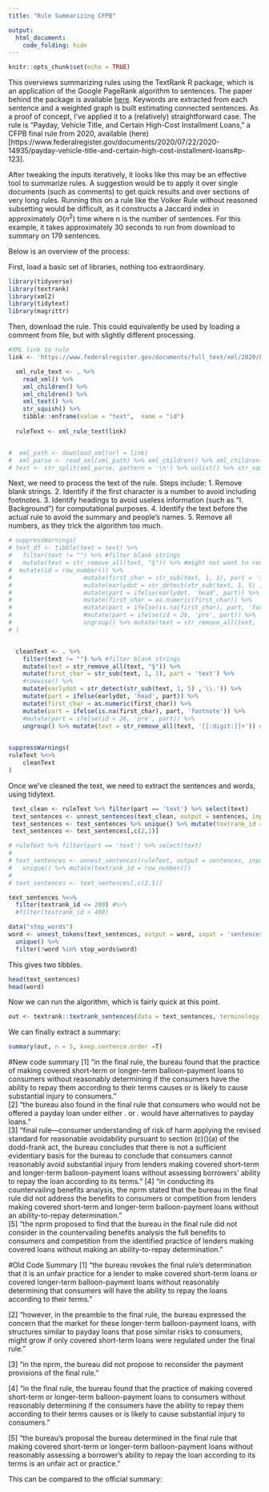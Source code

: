 ```yaml
---
title: "Rule Summarizing CFPB"

output:
  html_document:
    code_folding: hide
---
```


```r
knitr::opts_chunk$set(echo = TRUE)
```

This overviews summarizing rules using the TextRank R package, which is an application of the Google PageRank algorithm to sentences. The paper behind the package is available [here](https://web.eecs.umich.edu/~mihalcea/papers/mihalcea.emnlp04.pdf). Keywords are extracted from each sentence and a weighted graph is built estimating connected sentences. As a proof of concept, I've applied it to a (relatively) straightforward case. The rule is "Payday, Vehicle Title, and Certain High-Cost Installment Loans," a CFPB final rule from 2020, available (here)[https://www.federalregister.gov/documents/2020/07/22/2020-14935/payday-vehicle-title-and-certain-high-cost-installment-loans#p-123]. 

After tweaking the inputs iteratively, it looks like this may be an effective tool to summarize rules. A suggestion would be to apply it over single documents (such as comments) to get quick results and over sections of very long rules. Running this on a rule like the Volker Rule without reasoned subsetting would be difficult, as it constructs a Jaccard index in approximately $O(n^2)$ time where n is the number of sentences. For this example, it takes approximately 30 seconds to run from download to summary on 179 sentences.

Below is an overview of the process:

First, load a basic set of libraries, nothing too extraordinary.
```r
library(tidyverse)
library(textrank)
library(xml2)
library(tidytext)
library(magrittr)
```



Then, download the rule. This could equivalently be used by loading a comment from file, but with slightly different processing.
```r
#XML link to rule
link <- 'https://www.federalregister.gov/documents/full_text/xml/2020/07/22/2020-14935.xml'

  xml_rule_text <- . %>% 
    read_xml() %>% 
    xml_children() %>% 
    xml_children() %>% 
    xml_text() %>% 
    str_squish() %>% 
    tibble::enframe(value = "text",  name = "id") 
 
  ruleText <- xml_rule_text(link)


#  xml_path <- download_xml(url = link)
#  xml_parse <- read_xml(xml_path) %>% xml_children() %>% xml_children() %>% xml_text()
# text <- str_split(xml_parse, pattern = '\n') %>% unlist() %>% str_squish()
```

Next, we need to process the text of the rule. Steps include:
1. Remove blank strings.
2. Identify if the first character is a number to avoid including footnotes.
3. Identify headings to avoid useless information (such as "I. Background") for computational purposes.
4. Identify the text before the actual rule to avoid the summary and people's names.
5. Remove all numbers, as they trick the algorithm too much.

```r


# suppressWarnings(
# text_df <- tibble(text = text) %>% 
#   filter(text != "") %>% #filter blank strings
#   mutate(text = str_remove_all(text, "§")) %>% #might not want to remove this if we want to keep important numbers in
#  mutate(id = row_number()) %>% 
#                    mutate(first_char = str_sub(text, 1, 1), part = 'text') %>%  rowwise() %>% 
#                    mutate(earlydot = str_detect(str_sub(text, 1, 5) ,'\\.')) %>% 
#                    mutate(part = ifelse(earlydot, 'head', part)) %>% 
#                    mutate(first_char = as.numeric(first_char)) %>%
#                    mutate(part = ifelse(is.na(first_char), part, 'footnote')) %>% 
#                    #mutate(part = ifelse(id < 26, 'pre', part)) %>% 
#                    ungroup() %>% mutate(text = str_remove_all(text, '[[:digit:]]+')) #removes all digits from text
# )


  cleanText <- . %>%
    filter(text != "") %>% #filter blank strings
    mutate(text = str_remove_all(text, "§")) %>%
    mutate(first_char = str_sub(text, 1, 1), part = 'text') %>%  
    #rowwise() %>% 
    mutate(earlydot = str_detect(str_sub(text, 1, 5) ,'\\.')) %>% 
    mutate(part = ifelse(earlydot, 'head', part)) %>% 
    mutate(first_char = as.numeric(first_char)) %>%
    mutate(part = ifelse(is.na(first_char), part, 'footnote')) %>% 
    #mutate(part = ifelse(id < 26, 'pre', part)) %>% 
    ungroup() %>% mutate(text = str_remove_all(text, '[[:digit:]]+')) #removes all digits from text

  
suppressWarnings(
ruleText %<>%
    cleanText
)

```
              
Once we've cleaned the text, we need to extract the sentences and words, using tidytext.    
```r
 text_clean <- ruleText %>% filter(part == 'text') %>% select(text)
 text_sentences <- unnest_sentences(text_clean, output = sentences, input = text)
 text_sentences <- text_sentences %>% unique() %>% mutate(textrank_id = row_number()) 
 text_sentences <- text_sentences[,c(2,1)]

# ruleText %>% filter(part == 'text') %>% select(text)
# 
# text_sentences <- unnest_sentences(ruleText, output = sentences, input = text) %>% 
#   unique() %>% mutate(textrank_id = row_number()) 
# 
# text_sentences <- text_sentences[,c(2,1)]

text_sentences %<>%
  filter(textrank_id <= 200) #%>%
  #filter(textrank_id < 400)

data("stop_words")
word <- unnest_tokens(text_sentences, output = word, input = 'sentences') %>% 
  unique() %>% 
  filter(!word %in% stop_words$word)
```

This gives two tibbles.
```r
head(text_sentences)
head(word)
```

Now we can run the algorithm, which is fairly quick at this point.
```r
out <- textrank::textrank_sentences(data = text_sentences, terminology = word)
```

We can finally extract a summary:
```r
summary(out, n = 5, keep.sentence.order =T)

```

#New code summary
[1] "in the  final rule, the bureau found that the practice of making covered short-term or longer-term balloon-payment loans to consumers without reasonably determining if the consumers have the ability to repay them according to their terms causes or is likely to cause substantial injury to consumers."                                                                                                                                                                           
[2] "the bureau also found in the  final rule that consumers who would not be offered a payday loan under either  . or  . would have alternatives to payday loans."                                                                                                                                                                                                                                                                                                                         
[3] "final rule—consumer understanding of risk of harm applying the revised standard for reasonable avoidability pursuant to section (c)()(a) of the dodd-frank act, the bureau concludes that there is not a sufficient evidentiary basis for the bureau to conclude that consumers cannot reasonably avoid substantial injury from lenders making covered short-term and longer-term balloon-payment loans without assessing borrowers' ability to repay the loan according to its terms."
[4] "in conducting its countervailing benefits analysis, the  nprm stated that the bureau in the  final rule did not address the benefits to consumers or competition from lenders making covered short-term and longer-term balloon-payment loans without an ability-to-repay determination."                                                                                                                                                                                              
[5] "the  nprm proposed to find that the bureau in the  final rule did not consider in the countervailing benefits analysis the full benefits to consumers and competition from the identified practice of lenders making covered loans without making an ability-to-repay determination." 


#Old Code Summary
[1] "the bureau revokes the  final rule's determination that it is an unfair practice for a lender to make covered short-term loans or covered longer-term balloon-payment loans without reasonably determining that consumers will have the ability to repay the loans according to their terms." 

[2] "however, in the preamble to the  final rule, the bureau expressed the concern that the market for these longer-term balloon-payment loans, with structures similar to payday loans that pose similar risks to consumers, might grow if only covered short-term loans were regulated under the  final rule." 

[3] "in the  nprm, the bureau did not propose to reconsider the payment provisions of the  final rule."                           

[4] "in the  final rule, the bureau found that the practice of making covered short-term or longer-term balloon-payment loans to consumers without reasonably determining if the consumers have the ability to repay them according to their terms causes or is likely to cause substantial injury to consumers."

[5] "the bureau's proposal the bureau determined in the  final rule that making covered short-term or longer-term balloon-payment loans without reasonably assessing a borrower's ability to repay the loan according to its terms is an unfair act or practice."

This can be compared to the official summary:

<!-- ![summary](summary.PNG) -->
